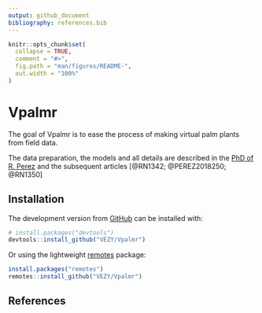 ```yaml
---
output: github_document
bibliography: references.bib
---
```


<!-- README.md is generated from README.Rmd. Please edit that file -->

```r
knitr::opts_chunk$set(
  collapse = TRUE,
  comment = "#>",
  fig.path = "man/figures/README-",
  out.width = "100%"
)
```
# Vpalmr

The goal of Vpalmr is to ease the process of making virtual palm plants from field data.

The data preparation, the models and all details are described in the [PhD of R. Perez](https://www.researchgate.net/publication/318351549_Analyzing_and_modelling_the_genetic_variability_of_aerial_architecture_and_light_interception_of_the_oil_palm_Elaeis_guineensis_Jacq?_sg=KZ3K7bz0sNnV3iRwaYehauoZ0rn6Lc0MDO3O3tyXR-j9QzT4ODe9zb6ySgPOAXzoJhHXloiAo7CA5SYE8TsD7dd3SldfET7k8Iy-CuKf.cKm7AfKFCz6-jBiO4jl27VWnrz_HvA_KI0RNwUQgIQfQzoL2Dj9HLol3pv95Qb9vzkq7AoICAb4IH77DV3rgAQ) and the subsequent articles [@RN1342; @PEREZ2018250; @RN1350]


## Installation

The development version from [GitHub](https://github.com/) can be installed with:

``` r
# install.packages("devtools")
devtools::install_github("VEZY/Vpalmr")
```

Or using the lightweight [remotes](https://github.com/r-lib/remotes#readme) package: 

``` r
install.packages("remotes")
remotes::install_github("VEZY/Vpalmr")
```

## References
